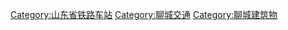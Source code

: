 [[Category:山东省铁路车站|Category:山东省铁路车站]]
[[Category:聊城交通|Category:聊城交通]]
[[Category:聊城建筑物|Category:聊城建筑物]]